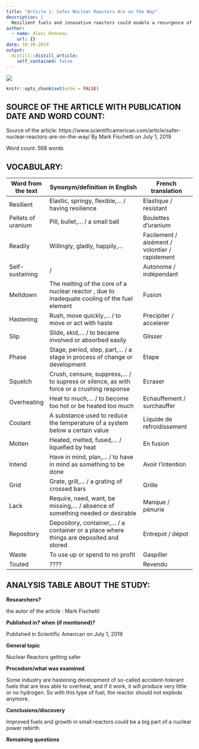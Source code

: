 ```yaml
---
title: "Article 1: Safer Nuclear Reactors Are on the Way"
description: |
  Resilient fuels and innovative reactors could enable a resurgence of nuclear power
author:
  - name: Alexi Ronneau
    url: {}
date: 10-20-2019
output:
  distill::distill_article:
    self_contained: false
---
```


 ![](/home/sv/Downloads/Le-nucleaire-article-1.jpg)

```r
knitr::opts_chunk$set(echo = FALSE)
```

## SOURCE OF THE ARTICLE WITH PUBLICATION DATE AND WORD COUNT:

Source of the article: https://www.scientificamerican.com/article/safer-nuclear-reactors-are-on-the-way/    By Mark Fischetti on July 1, 2019

Word count: 568 words

## VOCABULARY: 

| Word from the text | Synonym/definition in English                                                                | French translation                             |
| ------------------ | -------------------------------------------------------------------------------------------- | ---------------------------------------------- |
| Resilient          | Elastic, springy, flexible,... / having resilience                                           | Elastique / resistant                          |
| Pellets of uranium | Pill, bullet,... / a small ball                                                              | Boulettes d'uranium                            |
| Readily            | Willingly, gladly, happily,...                                                               | Facilement / aisément / volontier / rapidement |
| Self-sustaining    | /                                                                                            | Autonome / indépendant                         |
| Meltdown           | The melting of the core of a nuclear reactor , due to inadequate cooling of the fuel element | Fusion                                         |
| Hastening          | Rush, move quickly,... / to move or act with haste                                           | Precipiter / accelerer                         |
| Slip               | Slide, skid,... / to became involved or absorbed easily                                      | Glisser                                        |
| Phase              | Stage, period, step, part,... / a stage in process of change or development                  | Etape                                          |
| Squelch            | Crush, censure, suppress,... / to supress or silence, as with force or a crushing response   | Ecraser                                        |
| Overheating        | Heat to much,... / to become too hot or be heated too much                                   | Echauffement / surchauffer                     |
| Coolant            | A substance used to reduce the temperature of a system below a certain value                 | Liquide de refroidissement                     |
| Molten             | Heated, melted, fused,... / liquefied by heat                                                | En fusion                                      |
| Intend             | Have in mind, plan,... / to have in mind as something to be done                             | Avoir l'intention                              |
| Grid               | Grate, grill,... / a grating of crossed bars                                                 | Grille                                         |
| Lack               | Require, need, want, be missing,... / absence of something needed or desirable               | Manque / pénurie                               |
| Repository         | Depository, container,... / a container or a place where things are deposited and stored     | Entrepot / dépot                               |
| Waste              | To use up or spend to no profit                                                              | Gaspiller                                      |
| Touted             | ????                                                                                         | Revendu                                        |

## ANALYSIS TABLE ABOUT THE STUDY: 

**Researchers?**

the autor of the article : Mark Fischetti

**Published in? when (if mentioned)?**

Published in Scientific American on July 1, 2019

**General topic**

Nuclear Reactors getting safer

**Procedure/what was examined**

Some industry are hastening development of so-called accident-tolerant fuels that are less able to overheat, and if it work, it will produce very little or no hydrogen. So with this type of fuel, the reactor should not explode anymore.

**Conclusions/discovery**

Improved fuels and growth in small reactors could be a big part of a nuclear power rebirth.

**Remaining questions**



